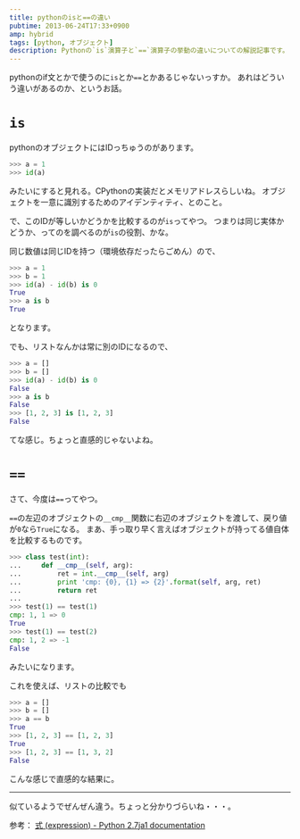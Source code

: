 ```yaml
---
title: pythonのisと==の違い
pubtime: 2013-06-24T17:33+0900
amp: hybrid
tags: [python, オブジェクト]
description: Pythonの`is`演算子と`==`演算子の挙動の違いについての解説記事です。
---
```


pythonのif文とかで使うのに`is`とか`==`とかあるじゃないっすか。
あれはどういう違いがあるのか、というお話。

# `is`
pythonのオブジェクトにはIDっちゅうのがあります。
``` python
>>> a = 1
>>> id(a)
```
みたいにすると見れる。CPythonの実装だとメモリアドレスらしいね。
オブジェクトを一意に識別するためのアイデンティティ、とのこと。

で、このIDが等しいかどうかを比較するのが`is`ってやつ。
つまりは同じ実体かどうか、ってのを調べるのが`is`の役割、かな。

同じ数値は同じIDを持つ（環境依存だったらごめん）ので、
``` python
>>> a = 1
>>> b = 1
>>> id(a) - id(b) is 0
True
>>> a is b
True
```
となります。

でも、リストなんかは常に別のIDになるので、
``` python
>>> a = []
>>> b = []
>>> id(a) - id(b) is 0
False
>>> a is b
False
>>> [1, 2, 3] is [1, 2, 3]
False
```
てな感じ。ちょっと直感的じゃないよね。

# `==`
さて、今度は`==`ってやつ。

`==`の左辺のオブジェクトの`__cmp__`関数に右辺のオブジェクトを渡して、戻り値が`0`なら`True`になる。
まあ、手っ取り早く言えばオブジェクトが持ってる値自体を比較するものです。
``` python
>>> class test(int):
... 	def __cmp__(self, arg):
... 		ret = int.__cmp__(self, arg)
... 		print 'cmp: {0}, {1} => {2}'.format(self, arg, ret)
... 		return ret
... 
>>> test(1) == test(1)
cmp: 1, 1 => 0
True
>>> test(1) == test(2)
cmp: 1, 2 => -1
False
```
みたいになります。

これを使えば、リストの比較でも
``` python
>>> a = []
>>> b = []
>>> a == b
True
>>> [1, 2, 3] == [1, 2, 3]
True
>>> [1, 2, 3] == [1, 3, 2]
False
```
こんな感じで直感的な結果に。

---

似ているようでぜんぜん違う。ちょっと分かりづらいね・・・。

参考： [式 (expression) - Python 2.7ja1 documentation](http://docs.python.jp/2/reference/expressions.html#comparison)
